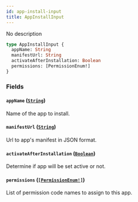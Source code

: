 ```yaml
---
id: app-install-input
title: AppInstallInput
---
```


No description

```graphql
type AppInstallInput {
  appName: String
  manifestUrl: String
  activateAfterInstallation: Boolean
  permissions: [PermissionEnum!]
}
```

### Fields

#### `appName` ([`String`](../../../developer/api-reference/scalars/string))

Name of the app to install.

#### `manifestUrl` ([`String`](../../../developer/api-reference/scalars/string))

Url to app's manifest in JSON format.

#### `activateAfterInstallation` ([`Boolean`](../../../developer/api-reference/scalars/boolean))

Determine if app will be set active or not.

#### `permissions` ([`[PermissionEnum!]`](../../../developer/api-reference/enums/permission-enum))

List of permission code names to assign to this app.
